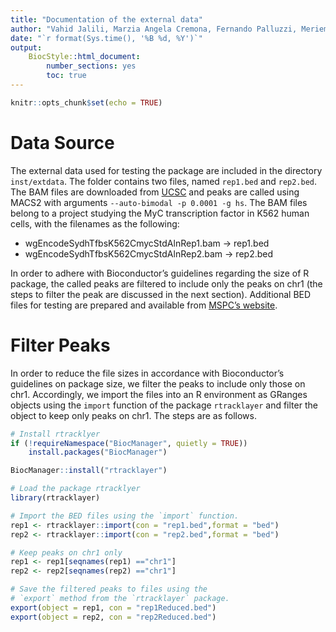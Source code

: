 ```yaml
---
title: "Documentation of the external data"
author: "Vahid Jalili, Marzia Angela Cremona, Fernando Palluzzi, Meriem Bahda"
date: "`r format(Sys.time(), '%B %d, %Y')`"
output:
    BiocStyle::html_document:
        number_sections: yes
        toc: true
---
```


```r
knitr::opts_chunk$set(echo = TRUE)
```


# Data Source

The external data used for testing the package are included in the directory `inst/extdata`. The folder contains two files, named `rep1.bed` and `rep2.bed`. The BAM files are downloaded from [UCSC](http://hgdownload.cse.ucsc.edu/goldenpath/hg19/encodeDCC/wgEncodeSydhTfbs/) and peaks are called using MACS2 with arguments `--auto-bimodal -p 0.0001 -g hs`. The BAM files belong to a project studying the MyC transcription factor in K562 human cells, with the filenames as the following:

* wgEncodeSydhTfbsK562CmycStdAlnRep1.bam ->  rep1.bed
* wgEncodeSydhTfbsK562CmycStdAlnRep2.bam -> rep2.bed

In order to adhere with Bioconductor’s guidelines regarding the size of R package, the called peaks are filtered to include only the peaks on chr1 (the steps to filter the peak are discussed in the next section). Additional BED files for testing are prepared and available from [MSPC’s website](https://genometric.github.io/MSPC/docs/sample_data).

# Filter Peaks

In order to reduce the file sizes in accordance with Bioconductor’s guidelines on package size, we filter the peaks to include only those on chr1. Accordingly, we import the files into an R environment as GRanges objects using the `import` function of the package `rtracklayer` and filter the object to keep only peaks on chr1. The steps are as follows.

```r
# Install rtracklyer
if (!requireNamespace("BiocManager", quietly = TRUE))
    install.packages("BiocManager")

BiocManager::install("rtracklayer")

# Load the package rtracklyer
library(rtracklayer)

# Import the BED files using the `import` function.
rep1 <- rtracklayer::import(con = "rep1.bed",format = "bed")
rep2 <- rtracklayer::import(con = "rep2.bed",format = "bed")

# Keep peaks on chr1 only
rep1 <- rep1[seqnames(rep1) =="chr1"]
rep2 <- rep2[seqnames(rep2) =="chr1"]

# Save the filtered peaks to files using the 
# `export` method from the `rtracklayer` package.
export(object = rep1, con = "rep1Reduced.bed")
export(object = rep2, con = "rep2Reduced.bed")
```
